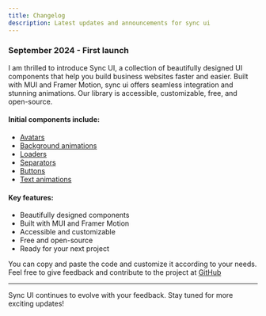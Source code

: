 ```yaml
---
title: Changelog
description: Latest updates and announcements for sync ui
---
```


### September 2024 - First launch

I am thrilled to introduce Sync UI, a collection of beautifully designed UI components that help you build business websites faster and easier. Built with MUI and Framer Motion, sync ui offers seamless integration and stunning animations. Our library is accessible, customizable, free, and open-source.

#### Initial components include:

- [Avatars](/docs/avatars)
- [Background animations](/docs/backgrounds)
- [Loaders](/docs/loaders)
- [Separators](/docs/separators)
- [Buttons](/docs/buttons)
- [Text animations](/docs/texts)

#### Key features:

- Beautifully designed components
- Built with MUI and Framer Motion
- Accessible and customizable
- Free and open-source
- Ready for your next project

You can copy and paste the code and customize it according to your needs. Feel free to give feedback and contribute to the project at [GitHub](https://github.com/AbhiVarde/syncui)

---

Sync UI continues to evolve with your feedback. Stay tuned for more exciting updates!
